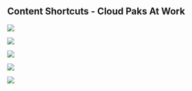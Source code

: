 

## Content Shortcuts - Cloud Paks At Work

<Row>

<Column colLg={4} colMd={4} noGutterMdLeft>
<ArticleCard
    color="dark"
    title="What's New"
    href="/news/"
    >

![](../images/newsextra2.jpg)

</ArticleCard>
</Column>
<Column colLg={4} colMd={4} noGutterMdLeft>
<ArticleCard
    color="dark"
    title="Cloud Pak for Apps Solutions"
    href="/apps/cp4a_use_case_app_mod/"
    >

![](../images/cp4apps2-blue.png)

</ArticleCard>
</Column>

<Column colLg={4} colMd={4} noGutterMdLeft>
<ArticleCard
    color="dark"
    title="IBM Netcool Ops Manager for IBM Cloud Pak for Multicloud Management"
    href="/mcm/cp4mcm_netcool_ops_manager/"
    >

![](../images/cp4mcm2-blue.png)

</ArticleCard>

</Column>

</Row>

<Row>

<Column colLg={4} colMd={4} noGutterMdLeft>
<ArticleCard
    color="dark"
    title="OpenShift Platform Day 2"
    href="/day2/Introduction/"
    >

![](../images/csmo_ai.png)

</ArticleCard>
</Column>


<Column colLg={4} colMd={4} noGutterMdLeft>
<ArticleCard
    color="dark"
    title="Watson AIOps"
    href="/aiops/aimgr/install/"
    >

![](../images/aiops.jpg)

</ArticleCard>
</Column>

<Column colLg={4} colMd={4} noGutterMdLeft>

</Column>
</Row>
